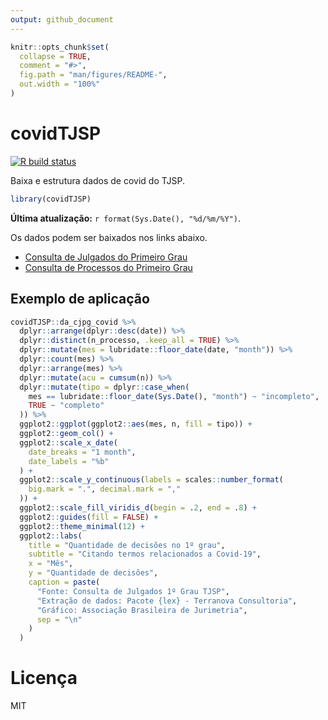 ```yaml
---
output: github_document
---
```


<!-- README.md is generated from README.Rmd. Please edit that file -->

```r
knitr::opts_chunk$set(
  collapse = TRUE,
  comment = "#>",
  fig.path = "man/figures/README-",
  out.width = "100%"
)
```

# covidTJSP

<!-- badges: start -->
[![R build status](https://github.com/abjur/covidTJSP/workflows/update-data/badge.svg)](https://github.com/abjur/covidTJSP/actions)
<!-- badges: end -->

Baixa e estrutura dados de covid do TJSP.

```r
library(covidTJSP)
```

**Última atualização:** `r format(Sys.Date(), "%d/%m/%Y")`.

Os dados podem ser baixados nos links abaixo.

- [Consulta de Julgados do Primeiro Grau](https://github.com/abjur/covidTJSP/blob/master/inst/extdata/da_cjpg_covid.xlsx?raw=true)
- [Consulta de Processos do Primeiro Grau](https://github.com/abjur/covidTJSP/blob/master/inst/extdata/da_cpopg_covid.xlsx?raw=true)

## Exemplo de aplicação

```r
covidTJSP::da_cjpg_covid %>% 
  dplyr::arrange(dplyr::desc(date)) %>% 
  dplyr::distinct(n_processo, .keep_all = TRUE) %>% 
  dplyr::mutate(mes = lubridate::floor_date(date, "month")) %>% 
  dplyr::count(mes) %>% 
  dplyr::arrange(mes) %>% 
  dplyr::mutate(acu = cumsum(n)) %>% 
  dplyr::mutate(tipo = dplyr::case_when(
    mes == lubridate::floor_date(Sys.Date(), "month") ~ "incompleto",
    TRUE ~ "completo"
  )) %>% 
  ggplot2::ggplot(ggplot2::aes(mes, n, fill = tipo)) +
  ggplot2::geom_col() +
  ggplot2::scale_x_date(
    date_breaks = "1 month",
    date_labels = "%b"
  ) +
  ggplot2::scale_y_continuous(labels = scales::number_format(
    big.mark = ".", decimal.mark = ","
  )) +
  ggplot2::scale_fill_viridis_d(begin = .2, end = .8) +
  ggplot2::guides(fill = FALSE) +
  ggplot2::theme_minimal(12) +
  ggplot2::labs(
    title = "Quantidade de decisões no 1º grau",
    subtitle = "Citando termos relacionados a Covid-19",
    x = "Mês",
    y = "Quantidade de decisões",
    caption = paste(
      "Fonte: Consulta de Julgados 1º Grau TJSP",
      "Extração de dados: Pacote {lex} - Terranova Consultoria",
      "Gráfico: Associação Brasileira de Jurimetria",
      sep = "\n"
    )
  )
```

# Licença

MIT
